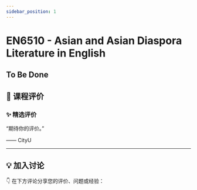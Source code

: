 ```yaml
---
sidebar_position: 1
---
```



# EN6510 - Asian and Asian Diaspora Literature in English

## To Be Done

## **💬 课程评价**

### ✨ **精选评价**
<div className={commentStyles.commentBox}>
    <p className={commentStyles.commentText}>
        “期待你的评价。”
    </p>
    <p className={commentStyles.commentAuthor}>—— CityU</p>
</div>

---

## **💡 加入讨论**

👇 在下方评论分享您的评价、问题或经验：
<Utterances />
